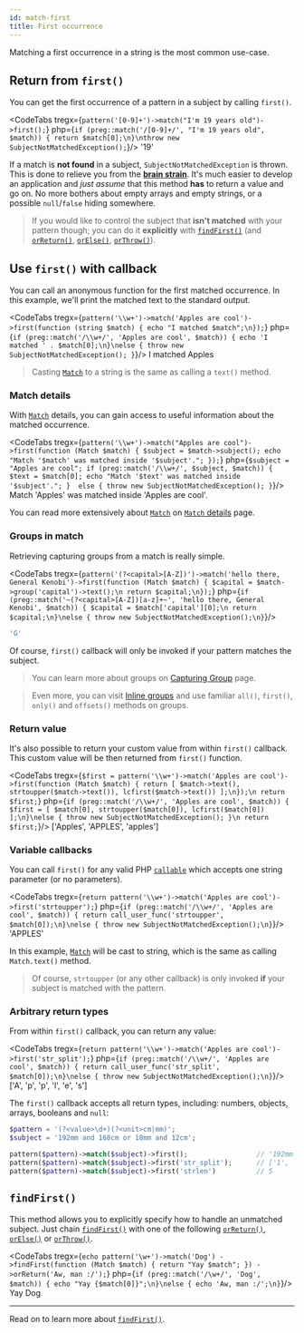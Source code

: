 ```yaml
---
id: match-first
title: First occurrence
---
```



Matching a first occurrence in a string is the most common use-case.

## Return from `first()`

You can get the first occurrence of a pattern in a subject by calling `first()`.

<CodeTabs
    tregx={`pattern('[0-9]+')->match("I'm 19 years old")->first();`}
    php={`if (preg::match('/[0-9]+/', "I'm 19 years old", $match)) {
    return $match[0];\n}\nthrow new SubjectNotMatchedException();`}/>
<Result>'19'</Result>

If a match is **not found** in a subject, `SubjectNotMatchedException` is thrown. This is done to relieve you from the 
[**brain strain**]. It's much easier to develop an application and *just assume* that this
method **has** to return a value and go on. No more bothers about empty arrays and empty strings, or a possible
`null`/`false` hiding somewhere.

> If you would like to control the subject that **isn't matched** with your pattern though; 
> you can do it **explicitly** with [`findFirst()`](#findfirst) (and [`orReturn()`], [`orElse()`], [`orThrow()`]).

## Use `first()` with callback

You can call an anonymous function for the first matched occurrence. In this example, we'll print the matched text to the 
standard output.

<CodeTabs
    tregx={`pattern('\\w+')->match('Apples are cool')->first(function (string $match) {
    echo "I matched $match";\n});`}
    php={`if (preg::match('/\\w+/', 'Apples are cool', $match)) {
    echo 'I matched ' . $match[0];\n}\nelse {
    throw new SubjectNotMatchedException();
}`}/>
<Result text>I matched Apples</Result>

> Casting [`Match`] to a string is the same as calling a `text()` method.

### Match details

With [`Match`] details, you can gain access to useful information about the matched occurrence.

<CodeTabs
    tregx={`pattern('\\w+')->match("Apples are cool")->first(function (Match $match) {
    $subject = $match->subject();
    echo "Match '$match' was matched inside '$subject'.";
});`}
    php={`$subject = "Apples are cool";
if (preg::match('/\\w+/', $subject, $match)) {
    $text = $match[0];
    echo "Match '$text' was matched inside '$subject'.";
} 
else {
    throw new SubjectNotMatchedException();
}`}/>
<Result text>Match 'Apples' was matched inside 'Apples are cool'.</Result>

You can read more extensively about [`Match`] on [`Match` details] page.

### Groups in match

Retrieving capturing groups from a match is really simple.

<CodeTabs
    tregx={`pattern('(?<capital>[A-Z])')->match('hello there, General Kenobi')->first(function (Match $match) {
    $capital = $match->group('capital')->text();\n
    return $capital;\n});`}
    php={`if (preg::match('~(?<capital>[A-Z])[a-z]+~', 'hello there, General Kenobi', $match)) {
    $capital = $match['capital'][0];\n
    return $capital;\n}\nelse {
    throw new SubjectNotMatchedException();\n}`}/>

<!--T-Regx:{return-at(0)}-->
<!--Result-Value-->
```php
'G'
```

Of course, `first()` callback will only be invoked if your pattern matches the subject.

> You can learn more about groups on [Capturing Group](match-groups.md) page. 

> Even more, you can visit [Inline groups](match-group.md) and use familiar `all()`, `first()`, `only()` and `offsets()` 
> methods on groups. 

### Return value

It's also possible to return your custom value from within `first()` callback. This custom value will be then returned 
from `first()` function.

<CodeTabs
    tregx={`$first = pattern('\\w+')->match('Apples are cool')->first(function (Match $match) {
    return [
        $match->text(), 
        strtoupper($match->text()),
        lcfirst($match->text())
    ];\n});\n
return $first;`}
    php={`if (preg::match('/\\w+/', 'Apples are cool', $match)) {
    $first = [
        $match[0],
        strtoupper($match[0]),
        lcfirst($match[0])
    ];\n}\nelse {
    throw new SubjectNotMatchedException();
}\n
return $first;`}/>
<Result>['Apples', 'APPLES', 'apples']</Result>

### Variable callbacks

You can call `first()` for any valid PHP [`callable`] which accepts one string parameter (or no parameters).

<CodeTabs
    tregx={`return pattern('\\w+')->match('Apples are cool')->first('strtoupper');`}
    php={`if (preg::match('/\\w+/', 'Apples are cool', $match)) {
    return call_user_func('strtoupper', $match[0]);\n}\nelse {
    throw new SubjectNotMatchedException();\n}`}/>
<Result>'APPLES'</Result>

In this example, [`Match`] will be cast to string, which is the same as calling `Match.text()` method.

> Of course, `strtoupper` (or any other callback) is only invoked **if** your subject is matched with the pattern.

### Arbitrary return types

From within `first()` callback, you can return any value:

<CodeTabs
    tregx={`return pattern('\\w+')->match('Apples are cool')->first('str_split');`}
    php={`if (preg::match('/\\w+/', 'Apples are cool', $match)) {
    return call_user_func('str_split', $match[0]);\n}\nelse {
    throw new SubjectNotMatchedException();\n}`}/>
<Result>['A', 'p', 'p', 'l', 'e', 's']</Result>

The `first()` callback accepts all return types, including: numbers, objects, arrays, booleans and `null`:

```php
$pattern = '(?<value>\d+)(?<unit>cm|mm)';
$subject = '192mm and 168cm or 18mm and 12cm';

pattern($pattern)->match($subject)->first();                 // '192mm'
pattern($pattern)->match($subject)->first('str_split');      // ['1', '9', '2', 'm', 'm']
pattern($pattern)->match($subject)->first('strlen')          // 5
```

## `findFirst()`

This method allows you to explicitly specify how to handle an unmatched subject. Just chain [`findFirst()`] with
one of the following [`orReturn()`], [`orElse()`] or [`orThrow()`].

<CodeTabs
    tregx={`echo pattern('\w+')->match('Dog')
    ->findFirst(function (Match $match) {
        return "Yay $match";
    })
    ->orReturn('Aw, man :/');`}
    php={`if (preg::match('/\w+/', 'Dog', $match)) {
    echo "Yay {$match[0]}";\n}\nelse {
    echo 'Aw, man :/';\n}`}/>
<Result text>Yay Dog</Result>

---

Read on to learn more about [`findFirst()`].

[`callable`]: https://www.php.net/manual/en/language.types.callable.php
[`Match`]: match-details.md
[`Match` details]: match-details.md
[**brain strain**]: overview.md#brain-strain
[`findFirst()`]: match-find-first.mdx
[`orReturn()`]: match-find-first.mdx#orreturn
[`orElse()`]: match-find-first.mdx#orelse
[`orThrow()`]: match-find-first.mdx#orthrow
